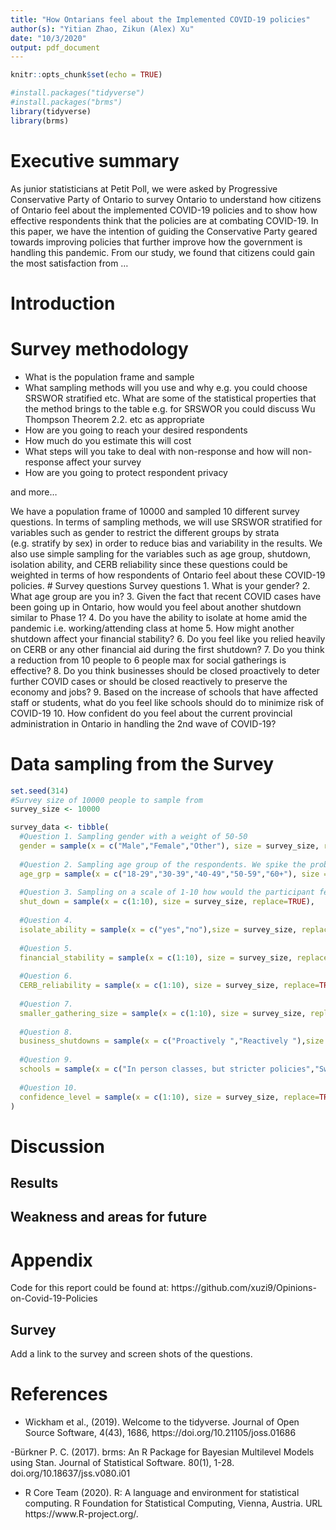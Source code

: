 ```yaml
---
title: "How Ontarians feel about the Implemented COVID-19 policies"
author(s): "Yitian Zhao, Zikun (Alex) Xu"
date: "10/3/2020"
output: pdf_document
---
```

```r
knitr::opts_chunk$set(echo = TRUE)

#install.packages("tidyverse")
#install.packages("brms")
library(tidyverse)
library(brms)
```


# Executive summary

As junior statisticians at Petit Poll, we were asked by Progressive Conservative Party of Ontario to survey Ontario to understand how citizens of Ontario feel about the implemented COVID-19 policies and to show how effective respondents think that the policies are at combating COVID-19. In this paper, we have the intention of guiding the Conservative Party geared towards improving policies that further improve how the government is handling this pandemic. From our study, we found that citizens could gain the most satisfaction from ...

# Introduction


# Survey methodology 

- What is the population frame and sample
- What sampling methods will you use and why e.g. you could choose SRSWOR stratified etc. What are some of the statistical properties that the method brings to the table e.g. for SRSWOR you could discuss Wu Thompson Theorem 2.2. etc as appropriate
- How are you going to reach your desired respondents
- How much do you estimate this will cost
- What steps will you take to deal with non-response and how will non-response affect your survey
- How are you going to protect respondent privacy

and more...

We have a population frame of 10000 and sampled 10 different survey questions. In terms of sampling methods, we will use SRSWOR stratified for variables such as gender to restrict the different groups by strata (e.g. stratify by sex) in order to reduce bias and variability in the results. We also use simple sampling for the variables such as age group, shutdown, isolation ability, and CERB reliability since these questions could be weighted in terms of how respondents of Ontario feel about these COVID-19 policies. 
# Survey questions
Survey questions 
1. What is your gender?
2. What age group are you in?
3. Given the fact that recent COVID cases have been going up in Ontario, how would you feel about another shutdown similar to Phase 1?
4. Do you have the ability to isolate at home amid the pandemic i.e. working/attending class at home
5. How might another shutdown affect your financial stability?
6. Do you feel like you relied heavily on CERB or any other financial aid during the first shutdown?
7. Do you think a reduction from 10 people to 6 people max for social gatherings is effective?
8. Do you think businesses should be closed proactively to deter further COVID cases or should be closed reactively to preserve the economy and jobs?
9. Based on the increase of schools that have affected staff or students,  what do you feel like schools should do to minimize risk of COVID-19
10. How confident do you feel about the current provincial administration in Ontario in handling the 2nd wave of COVID-19?

# Data sampling from the Survey
```r
set.seed(314)
#Survey size of 10000 people to sample from
survey_size <- 10000

survey_data <- tibble(
  #Question 1. Sampling gender with a weight of 50-50
  gender = sample(x = c("Male","Female","Other"), size = survey_size, replace=TRUE, prob = c(0.45, 0.45, 0.1)),
  
  #Question 2. Sampling age group of the respondents. We spike the probabilities since around 50% or respondents are 40 or younger.  
  age_grp = sample(x = c("18-29","30-39","40-49","50-59","60+"), size = survey_size, replace =TRUE, prob=c(0.25,0.25,0.2,0.15,0.15)),
  
  #Question 3. Sampling on a scale of 1-10 how would the participant feel about another shutdown similar to phase 3
  shut_down = sample(x = c(1:10), size = survey_size, replace=TRUE),
  
  #Question 4. 
  isolate_ability = sample(x = c("yes","no"),size = survey_size, replace = TRUE, prob=c(0.9,0.1)),
  
  #Question 5. 
  financial_stability = sample(x = c(1:10), size = survey_size, replace=TRUE, prob = c(0.1,0.1,0.1,0.1,0.1,0.1,0.1,0.1,0.1,0.1)),
  
  #Question 6. 
  CERB_reliability = sample(x = c(1:10), size = survey_size, replace=TRUE, prob = c(0.1,0.1,0.1,0.1,0.1,0.1,0.1,0.1,0.1,0.1)),
  
  #Question 7. 
  smaller_gathering_size = sample(x = c(1:10), size = survey_size, replace=TRUE, prob = c(0.1,0.1,0.1,0.1,0.1,0.1,0.1,0.1,0.1,0.1)),
  
  #Question 8. 
  business_shutdowns = sample(x = c("Proactively ","Reactively "),size = survey_size, replace = TRUE, prob=c(0.9,0.1)),
  
  #Question 9. 
  schools = sample(x = c("In person classes, but stricter policies","Switch to online classes","Remain the same as it is now", "Completely shutdown"),size = survey_size, replace = TRUE, prob=c(0.35,0.3,0.2,0.15)),
  
  #Question 10. 
  confidence_level = sample(x = c(1:10), size = survey_size, replace=TRUE, prob = c(0.1,0.1,0.1,0.1,0.1,0.1,0.1,0.1,0.1,0.1))
)

```

# Discussion 

## Results

## Weakness and areas for future


# Appendix
Code for this report could be found at:
https://github.com/xuzi9/Opinions-on-Covid-19-Policies

## Survey

Add a link to the survey and screen shots of the questions.


# References

- Wickham et al., (2019). Welcome to the tidyverse. Journal of Open
  Source Software, 4(43), 1686, https://doi.org/10.21105/joss.01686
  
-Bürkner P. C. (2017). brms: An R Package for Bayesian Multilevel Models using Stan. Journal of Statistical Software. 80(1), 1-28. doi.org/10.18637/jss.v080.i01

- R Core Team (2020). R: A language and environment for statistical
  computing. R Foundation for Statistical Computing, Vienna, Austria.
  URL https://www.R-project.org/.
